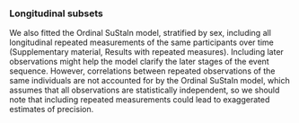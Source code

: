 ### Longitudinal subsets

We also fitted the Ordinal SuStaIn model, stratified by sex,
including all longitudinal repeated measurements
of the same participants over time
(Supplementary material, Results with repeated measures).
Including later observations
might help the model clarify the later stages of the event sequence.
However,
correlations between repeated observations of the same individuals
are not accounted for by the Ordinal SuStaIn model,
which assumes that all observations are statistically independent,
so we should note that including repeated measurements could lead to exaggerated estimates of precision.
